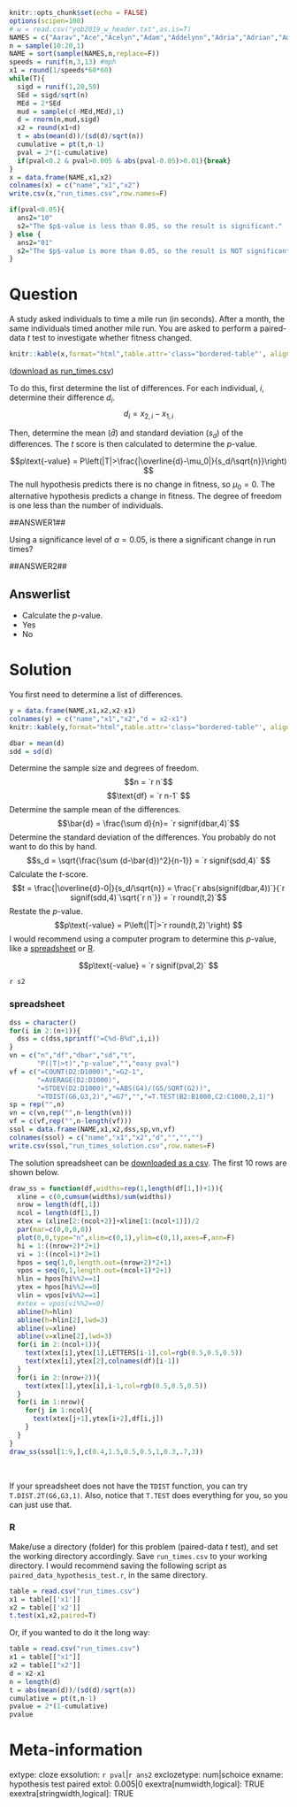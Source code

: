 ```r
knitr::opts_chunk$set(echo = FALSE)
options(scipen=100)
# w = read.csv("yob2019_w_header.txt",as.is=T)
NAMES = c("Aarav","Ace","Acelyn","Adam","Addelynn","Adria","Adrian","Adrianna","Adriel","Aiden","Aiyla","Alani","Alayna","Alejandro","Alessio","Alexa","Alexander","Alexandre","Alexandro","Alias","Alice","Alina","Allison","Allyssa","Alonzo","Alyson","Amanda","Amara","Amari","Amelia","Amira","Anaise","Anasofia","Andres","Andrew","Angel","Angelo","Annabelle","Annie","Anthony","Anyla","Archer","Arianna","Ariel","Arjunreddy","Arlo","Aron","Asher","Asher","Ashrith","Ashton","Athalia","Atreyu","Aubrey","Audrey","August","Austin","Ava","Avery","Axel","Ayan","Ayman","Bailey","Baylon","Beckham","Bella","Benjamin","Bennett","Bensen","Bentley","Blair","Blaire","Blake","Bleu","Brady","Brandon","Brayden","Brennan","Brody","Brooks","Bryce","Brynnlee","Caleb","Cali","Callan","Callie","Camila","Carson","Carter","Case","Castiel","Cataleya","Caterina","Celena","Charles","Charlotte","Chase","Chelsea","Chloe","Christian","Christopher","Clara","Clayton","Cohen","Colbie","Colin","Conner","Connor","Cooper","Cruz","Dailyn","Daleyza","Daliah","Damian","Daniel","Dante","Dario","David","Dayanara","Declan","Devin","Diego","Donovan","Dorothy","Dylan","Easton","Edrick","Edward","Eithan","Elaine","Eleanor","Elena","Eli","Elianna","Elias","Elijah","Eliza","Elizabeth","Ella","Elliana","Ellie","Elliot","Emani","Emersyn","Emery","Emilee","Emir","Emma","Ericka","Essa","Ethan","Eva","Evangeline","Eve","Evelyn","Everett","Everleigh","Everly","Ezra","Fanny","Felicity","Fernanda","Fernando","Fiona","Fletcher","Forest","Francesca","Gabriella","Gael","Gerard","Giselle","Gittel","Grace","Grant","Gregory","Griselda","Gustavo","Hadden","Haelynn","Hailey","Haisleigh","Haley","Hannah","Harley","Harper","Hartley","Haven","Hayden","Henry","Hubert","Hudson","Hugo","Hunter","Hunter","Ibrahim","Ina","India","Indigo","Ira","Iris","Isaac","Isabel","Isabella","Isadora","Iskra","Ismael","Ita","Italia","Ivan","Ivar","Ivy","Jack","Jackson","Jacob","Jaden","Jaelani","Jahsiah","James","Jameson","Janiyah","Jasmine","Jaxon","Jaxson","Jaxton","Jayden","Jayla","Jaylon","Jeanette","Jeffrey","Jeniyah","Jesus","Jetson","Jett","Jibril","Joaquin","Joel","Joelle","Joely","John","Johnny","Jolene","Joli","Jolie","Jonah","Jonathan","Jordan","Jordan","Joseph","Joshua","Josiah","Journey","Jru","Juan","Judah","Julia","Julian","Julianne","Juliette","Julissa","Julius","June","Kade","Kaiden","Kaidyn","Kalani","Kameron","Kareem","Karim","Karson","Kason","Katherine","Kayan","Kaycee","Kayde","Kayden","Kayleigh","Kenley","Kenneth","Kenslee","Kerrington","Khloe","Kian","Kieran","Kimber","King","Kingston","Kinley","Klaudia","Kora","Kristina","Kylan","Kyra","Kyran","Kyren","Lachlan","Laila","Landon","Laney","Laura","Lauren","Layla","Lea","Leighton","Leo","Leonardo","Levi","Liam","Lianna","Lidia","Lincoln","Lluvia","Logan","Logan","Lorenzo","Luca","Lucas","Lucia","Luciana","Lucy","Luis","Luke","Lun","Luna","Lydia","Lyla","Mabelle","Macoy","Maddison","Maddox","Madelyn","Madison","Maisie","Makayla","Makiyah","Malcolm","Malik","Maliya","Manuel","Marco","Mariana","Mark","Marlee","Martin","Maryfer","Mateo","Matias","Matteo","Matthew","Maverick","Max","Maxwell","Maya","Mayeli","Meadow","Melody","Menno","Mia","Micah","Michael","Mika","Mikai","Mila","Milan","Milena","Miles","Mira","Miranda","Mohammad","Moises","Monte","Muhammad","Myles","Nadia","Natalia","Natalin","Nathan","Neymar","Nickson","Noah","Noah","Noble","Nolan","Nora","Norah","Nori","Novak","Oakleigh","Oakley","Oakley","Oaklyn","Octavia","Odin","Olive","Oliver","Olivia","Omar","Oscar","Otto","Owen","Paislee","Paisley","Pauline","Paxton","Penelope","Polette","Presley","Promise","Raegan","Raelynn","Ramir","Ramon","Richard","Riley","Riley","River","Riya","Roma","Roman","Royal","Ruben","Ruby","Ruth","Ryan","Ryder","Ryker","Rylie","Saheed","Samantha","Sandra","Santiago","Sarah","Sarita","Savanna","Sawyer","Scarlett","Sebastian","Sephora","Serene","Serenity","Shoshana","Shreya","Sidney","Skye","Skylar","Sloane","Sofia","Sophia","Sophie","Stella","Steve","Stormy","Sullivan","Sylvia","Taylor","Taylor","Thea","Theodore","Thiago","Thomas","Timothy","Tobin","Triniti","Tristan","Tucker","Tulip","Turner","Unique","Uri","Valery","Valor","Vincent","Violet","Waylon","Wayne","Wendy","Whitman","Wilfredo","William","Willie","Willow","Wilson","Winston","Wyatt","Xavier","Xitlali","Xzander","Yeiden","Zacarias","Zachariah","Zachary","Zahra","Zaina","Zamir","Zara","Zayvon","Zechariah","Zina","Zoe","Zoey","Zuri")
n = sample(10:20,1)
NAME = sort(sample(NAMES,n,replace=F))
speeds = runif(n,3,13) #mph
x1 = round(1/speeds*60*60)
while(T){
  sigd = runif(1,20,50)
  SEd = sigd/sqrt(n)
  MEd = 2*SEd
  mud = sample(c(-MEd,MEd),1)
  d = rnorm(n,mud,sigd)
  x2 = round(x1+d)
  t = abs(mean(d))/(sd(d)/sqrt(n))
  cumulative = pt(t,n-1)
  pval = 2*(1-cumulative)
  if(pval<0.2 & pval>0.005 & abs(pval-0.05)>0.01){break}
}
x = data.frame(NAME,x1,x2)
colnames(x) = c("name","x1","x2")
write.csv(x,"run_times.csv",row.names=F)

if(pval<0.05){
  ans2="10"
  s2="The $p$-value is less than 0.05, so the result is significant."
} else {
  ans2="01"
  s2="The $p$-value is more than 0.05, so the result is NOT significant."
}
```

Question
========

<style type="text/css" rel="stylesheet">
.bordered-table {
    border-collapse: collapse;
    border-spacing: 0;
    border:2px solid #000000;
}
.bordered-table th {
    border:2px solid #000000;
    padding: 4px;
}
.bordered-table td{
    border:1px solid #000000;
    padding: 4px;
}
</style>


A study asked individuals to time a mile run (in seconds). After a month, the same individuals timed another mile run. You are asked to perform a paired-data $t$ test to investigate whether fitness changed.

```r
knitr::kable(x,format="html",table.attr='class="bordered-table"', align = "lcc",row.names=F)
```
([download as  run_times.csv](run_times.csv){target="blank"})

To do this, first determine the list of differences. For each individual, $i$, determine their difference $d_i$.
$$d_i = x_{2,i}-x_{1,i}$$

Then, determine the mean ($\bar{d}$) and standard deviation ($s_d$) of the differences. The $t$ score is then calculated to determine the $p$-value.

$$p\text{-value} = P\left(|T|>\frac{|\overline{d}-\mu_0|}{s_d/\sqrt{n}}\right) $$
The null hypothesis predicts there is no change in fitness, so $\mu_0=0$. The alternative hypothesis predicts a change in fitness. The degree of freedom is one less than the number of individuals.
 
##ANSWER1##

Using a significance level of $\alpha=0.05$, is there a significant change in run times?

##ANSWER2##

Answerlist
--------
* Calculate the $p$-value.
* Yes
* No


Solution
========

You first need to determine a list of differences.

```r
y = data.frame(NAME,x1,x2,x2-x1)
colnames(y) = c("name","x1","x2","d = x2-x1")
knitr::kable(y,format="html",table.attr='class="bordered-table"', align = "lccc",row.names=F)
```

```r
dbar = mean(d)
sdd = sd(d)
```

Determine the sample size and degrees of freedom.
$$n = `r n`$$
$$\text{df} = `r n-1` $$
Determine the sample mean of the differences.
$$\bar{d} = \frac{\sum d}{n}= `r signif(dbar,4)`$$
Determine the standard deviation of the differences. You probably do not want to do this by hand.
$$s_d = \sqrt{\frac{\sum (d-\bar{d})^2}{n-1}} = `r signif(sdd,4)` $$
Calculate the $t$-score.
$$t = \frac{|\overline{d}-0|}{s_d/\sqrt{n}} = \frac{`r abs(signif(dbar,4))`}{`r signif(sdd,4)`\sqrt{`r n`}} = `r round(t,2)`$$
Restate the $p$-value.
$$p\text{-value} = P\left(|T|>`r round(t,2)`\right) $$
I would recommend using a computer program to determine this $p$-value, like a [spreadsheet] or [R]. 

$$p\text{-value} = `r signif(pval,2)` $$

`r s2`

### spreadsheet

```r
dss = character()
for(i in 2:(n+1)){
  dss = c(dss,sprintf("=C%d-B%d",i,i))
}
vn = c("n","df","dbar","sd","t",
       "P(|T|>t)","p-value","","easy pval")
vf = c("=COUNT(D2:D1000)","=G2-1",
       "=AVERAGE(D2:D1000)",
       "=STDEV(D2:D1000)","=ABS(G4)/(G5/SQRT(G2))",
       "=TDIST(G6,G3,2)","=G7","","=T.TEST(B2:B1000,C2:C1000,2,1)")
sp = rep("",n)
vn = c(vn,rep("",n-length(vn)))
vf = c(vf,rep("",n-length(vf)))
ssol = data.frame(NAME,x1,x2,dss,sp,vn,vf)
colnames(ssol) = c("name","x1","x2","d","","","")
write.csv(ssol,"run_times_solution.csv",row.names=F)
```

The solution spreadsheet can be [downloaded as a csv](run_times_solution.csv){target="blank"}. The first 10 rows are shown below.

```r
draw_ss = function(df,widths=rep(1,length(df[1,])+1)){
  xline = c(0,cumsum(widths)/sum(widths))
  nrow = length(df[,1])
  ncol = length(df[1,])
  xtex = (xline[2:(ncol+2)]+xline[1:(ncol+1)])/2
  par(mar=c(0,0,0,0))
  plot(0,0,type="n",xlim=c(0,1),ylim=c(0,1),axes=F,ann=F)
  hi = 1:((nrow+2)*2+1)
  vi = 1:((ncol+1)*2+1)
  hpos = seq(1,0,length.out=(nrow+2)*2+1)
  vpos = seq(0,1,length.out=(ncol+1)*2+1)
  hlin = hpos[hi%%2==1]
  ytex = hpos[hi%%2==0]
  vlin = vpos[vi%%2==1]
  #xtex = vpos[vi%%2==0]
  abline(h=hlin)
  abline(h=hlin[2],lwd=3)
  abline(v=xline)
  abline(v=xline[2],lwd=3)
  for(i in 2:(ncol+1)){
    text(xtex[i],ytex[1],LETTERS[i-1],col=rgb(0.5,0.5,0.5))
    text(xtex[i],ytex[2],colnames(df)[i-1])
  }    
  for(i in 2:(nrow+2)){
    text(xtex[1],ytex[i],i-1,col=rgb(0.5,0.5,0.5))
  }
  for(i in 1:nrow){
    for(j in 1:ncol){
      text(xtex[j+1],ytex[i+2],df[i,j])
    }
  }
}
draw_ss(ssol[1:9,],c(0.4,1.5,0.5,0.5,1,0.3,.7,3))
```
\

If your spreadsheet does not have the `TDIST` function, you can try `T.DIST.2T(G6,G3,1)`. Also, notice that `T.TEST` does everything for you, so you can just use that. 

### R

Make/use a directory (folder) for this problem (paired-data $t$ test), and set the working directory accordingly. Save `run_times.csv` to your working directory. I would recommend saving the following script as `paired_data_hypothesis_test.r`, in the same directory.

```r
table = read.csv("run_times.csv")
x1 = table[['x1']]
x2 = table[['x2']]
t.test(x1,x2,paired=T)
```

Or, if you wanted to do it the long way:

```r
table = read.csv("run_times.csv")
x1 = table[["x1"]]
x2 = table[["x2"]]
d = x2-x1
n = length(d)
t = abs(mean(d))/(sd(d)/sqrt(n))
cumulative = pt(t,n-1)
pvalue = 2*(1-cumulative)
pvalue
```

Meta-information
================
extype: cloze
exsolution: `r pval`|`r ans2`
exclozetype: num|schoice
exname: hypothesis test paired
extol: 0.005|0
exextra[numwidth,logical]: TRUE
exextra[stringwidth,logical]: TRUE
